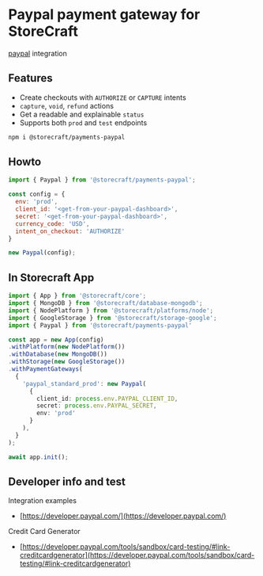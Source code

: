 # Paypal payment gateway for **StoreCraft**

[paypal](https://developer.paypal.com/docs/checkout/) integration

## Features
- Create checkouts with `AUTHORIZE` or `CAPTURE` intents
- `capture`, `void`, `refund` actions
- Get a readable and explainable `status`
- Supports both `prod` and `test` endpoints

```bash
npm i @storecraft/payments-paypal
```

## Howto

```js
import { Paypal } from '@storecraft/payments-paypal';

const config = {
  env: 'prod',
  client_id: '<get-from-your-paypal-dashboard>',
  secret: '<get-from-your-paypal-dashboard>',
  currency_code: 'USD',
  intent_on_checkout: 'AUTHORIZE'
}

new Paypal(config);
```

## In Storecraft App

```ts
import { App } from '@storecraft/core';
import { MongoDB } from '@storecraft/database-mongodb';
import { NodePlatform } from '@storecraft/platforms/node';
import { GoogleStorage } from '@storecraft/storage-google';
import { Paypal } from '@storecraft/payments-paypal'

const app = new App(config)
.withPlatform(new NodePlatform())
.withDatabase(new MongoDB())
.withStorage(new GoogleStorage())
.withPaymentGateways(
  {
    'paypal_standard_prod': new Paypal(
      { 
        client_id: process.env.PAYPAL_CLIENT_ID, 
        secret: process.env.PAYPAL_SECRET, 
        env: 'prod' 
      }
    ),
  }
);

await app.init();

```

## Developer info and test

Integration examples
- [https://developer.paypal.com/](https://developer.paypal.com/)

Credit Card Generator
- [https://developer.paypal.com/tools/sandbox/card-testing/#link-creditcardgenerator](https://developer.paypal.com/tools/sandbox/card-testing/#link-creditcardgenerator)
